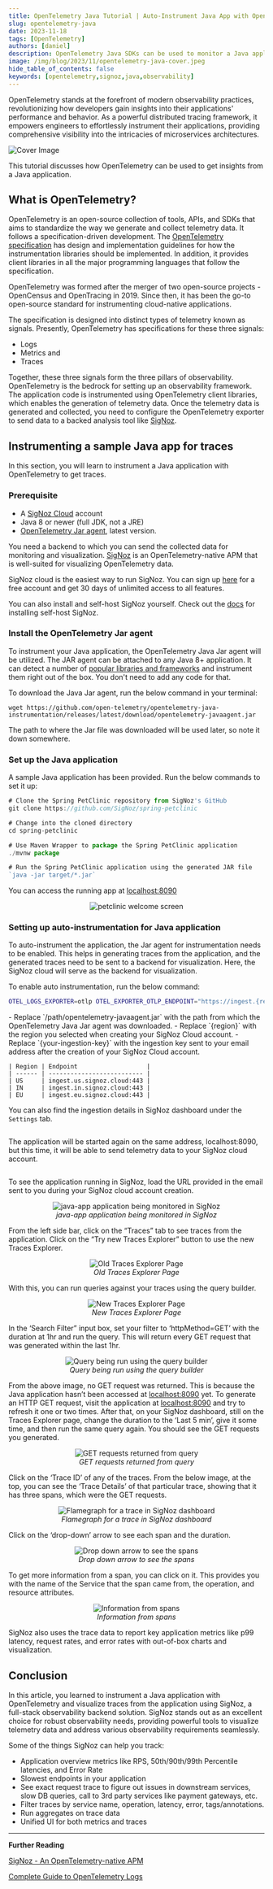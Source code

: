 ```yaml
---
title: OpenTelemetry Java Tutorial | Auto-Instrument Java App with OpenTelemetry
slug: opentelemetry-java
date: 2023-11-18
tags: [OpenTelemetry]
authors: [daniel]
description: OpenTelemetry Java SDKs can be used to monitor a Java application for performance. You can use OpenTelemetry instrumentation libraries to generate traces. OpenTelemetry collector can help you collect JVM metrics...
image: /img/blog/2023/11/opentelemetry-java-cover.jpeg
hide_table_of_contents: false
keywords: [opentelemetry,signoz,java,observability]
---
```


<head>
  <link rel="canonical" href="https://signoz.io/blog/opentelemetry-java/"/>
</head>

OpenTelemetry stands at the forefront of modern observability practices, revolutionizing how developers gain insights into their applications' performance and behavior. As a powerful distributed tracing framework, it empowers engineers to effortlessly instrument their applications, providing comprehensive visibility into the intricacies of microservices architectures.



![Cover Image](/img/blog/2023/11/opentelemetry-java-cover.webp)

This tutorial discusses how OpenTelemetry can be used to get insights from a Java application.

## What is OpenTelemetry?

OpenTelemetry is an open-source collection of tools, APIs, and SDKs that aims to standardize the way we generate and collect telemetry data. It follows a specification-driven development. The <a href = "https://github.com/open-telemetry/opentelemetry-specification" rel="noopener noreferrer nofollow" target="_blank">OpenTelemetry specification</a> has design and implementation guidelines for how the instrumentation libraries should be implemented. In addition, it provides client libraries in all the major programming languages that follow the specification.

OpenTelemetry was formed after the merger of two open-source projects - OpenCensus and OpenTracing in 2019. Since then, it has been the go-to open-source standard for instrumenting cloud-native applications.

The specification is designed into distinct types of telemetry known as signals. Presently, OpenTelemetry has specifications for these three signals:

- Logs
- Metrics and
- Traces

Together, these three signals form the three pillars of observability. OpenTelemetry is the bedrock for setting up an observability framework. The application code is instrumented using OpenTelemetry client libraries, which enables the generation of telemetry data. Once the telemetry data is generated and collected, you need to configure the OpenTelemetry exporter to send data to a backed analysis tool like [SigNoz](https://signoz.io/).

## Instrumenting a sample Java app for traces

In this section, you will learn to instrument a Java application with OpenTelemetry to get traces.

### Prerequisite

- A [SigNoz Cloud](https://signoz.io/teams/) account
- Java 8 or newer (full JDK, not a JRE)
- <a href = "https://github.com/open-telemetry/opentelemetry-java-instrumentation/releases/latest/download/opentelemetry-javaagent.jar" rel="noopener noreferrer nofollow" target="_blank">OpenTelemetry Jar agent</a>, latest version.

You need a backend to which you can send the collected data for monitoring and visualization. [SigNoz](https://signoz.io/) is an OpenTelemetry-native APM that is well-suited for visualizing OpenTelemetry data.

SigNoz cloud is the easiest way to run SigNoz. You can sign up [here](https://signoz.io/teams/) for a free account and get 30 days of unlimited access to all features.

You can also install and self-host SigNoz yourself. Check out the [docs](https://signoz.io/docs/install/) for installing self-host SigNoz.

### Install the OpenTelemetry Jar agent

To instrument your Java application, the OpenTelemetry Java Jar agent will be utilized. The JAR agent can be attached to any Java 8+ application. It can detect a number of <a href = "https://github.com/open-telemetry/opentelemetry-java-instrumentation/blob/main/docs/supported-libraries.md" rel="noopener noreferrer nofollow" target="_blank">popular libraries and frameworks</a> and instrument them right out of the box. You don't need to add any code for that.

To download the Java Jar agent, run the below command in your terminal:

```
wget https://github.com/open-telemetry/opentelemetry-java-instrumentation/releases/latest/download/opentelemetry-javaagent.jar
```

<Admonition>
The path to where the Jar file was downloaded will be used later, so note it down somewhere.
</Admonition>

### Set up the Java application

A sample Java application has been provided. Run the below commands to set it up:

```jsx
# Clone the Spring PetClinic repository from SigNoz's GitHub
git clone https://github.com/SigNoz/spring-petclinic

# Change into the cloned directory
cd spring-petclinic

# Use Maven Wrapper to package the Spring PetClinic application
./mvnw package

# Run the Spring PetClinic application using the generated JAR file
`java -jar target/*.jar`
```

You can access the running app at [localhost:8090](http://localhost:8090)

<figure data-zoomable align='center'>
    <img src="/img/blog/2023/11/petclinic-welcome.webp" alt="petclinic welcome screen"/>
    <figcaption><i></i></figcaption>
</figure>

### Setting up auto-instrumentation for Java application

To auto-instrument the application, the Jar agent for instrumentation needs to be enabled. This helps in generating traces from the application, and the generated traces need to be sent to a backend for visualization. Here, the SigNoz cloud will serve as the backend for visualization.

To enable auto instrumentation, run the below command:

```bash
OTEL_LOGS_EXPORTER=otlp OTEL_EXPORTER_OTLP_ENDPOINT="https://ingest.{region}.signoz.cloud:443" OTEL_EXPORTER_OTLP_HEADERS=signoz-ingestion-key={your-ingestion-key} OTEL_RESOURCE_ATTRIBUTES=service.name=java-app java -javaagent:/path/opentelemetry-javaagent.jar -jar target/*.jar
```

<Admonition>
- Replace `/path/opentelemetry-javaagent.jar` with the path from which the OpenTelemetry Java Jar agent was downloaded.
- Replace `{region}` with the region you selected when creating your SigNoz Cloud account.
- Replace `{your-ingestion-key}` with the ingestion key sent to your email address after the creation of your SigNoz Cloud account.

```
| Region | Endpoint                   |
| ------ | -------------------------- |
| US     | ingest.us.signoz.cloud:443 |
| IN     | ingest.in.signoz.cloud:443 |
| EU     | ingest.eu.signoz.cloud:443 |
```
</Admonition>

You can also find the ingestion details in SigNoz dashboard under the `Settings` tab.

<figure data-zoomable align='center'>
    <img src="/img/blog/2023/11/ingestion-key-details.webp" alt=""/>
    <figcaption><i></i></figcaption>
</figure>

The application will be started again on the same address, localhost:8090, but this time, it will be able to send telemetry data to your SigNoz cloud account.

<figure data-zoomable align='center'>
    <img src="/img/blog/2023/11/java_app_running.webp" alt=""/>
    <figcaption><i></i></figcaption>
</figure>

To see the application running in SigNoz, load the URL provided in the email sent to you during your SigNoz cloud account creation.

<figure data-zoomable align='center'>
    <img src="/img/blog/2023/11/java_service_list.webp" alt="java-app application being monitored in SigNoz"/>
    <figcaption><i>java-app application being monitored in SigNoz</i></figcaption>
</figure>


From the left side bar, click on the “Traces” tab to see traces from the application. Click on the “Try new Traces Explorer” button to use the new Traces Explorer.

<figure data-zoomable align='center'>
    <img src="/img/blog/2023/11/new_trace_explorer_button.webp" alt="Old Traces Explorer Page"/>
    <figcaption><i>Old Traces Explorer Page</i></figcaption>
</figure>


With this, you can run queries against your traces using the query builder.

<figure data-zoomable align='center'>
    <img src="/img/blog/2023/11/new_trace_explorer.webp" alt="New Traces Explorer Page"/>
    <figcaption><i>New Traces Explorer Page</i></figcaption>
</figure>


In the ‘Search Filter” input box, set your filter to ‘httpMethod=GET’ with the duration at 1hr and run the query. This will return every GET request that was generated within the last 1hr.

<figure data-zoomable align='center'>
    <img src="/img/blog/2023/11/query_builder_screen.webp" alt="Query being run using the query builder"/>
    <figcaption><i>Query being run using the query builder</i></figcaption>
</figure>


From the above image, no GET request was returned. This is because the Java application hasn’t been accessed at [localhost:8090](http://localhost:8090) yet. To generate an HTTP GET request, visit the application at [localhost:8090](http://localhost:8090) and try to refresh it one or two times. After that, on your SigNoz dashboard, still on the Traces Explorer page, change the duration to the ‘Last 5 min’, give it some time, and then run the same query again. You should see the GET requests you generated.

<figure data-zoomable align='center'>
    <img src="/img/blog/2023/11/traces_GET_request.webp" alt="GET requests returned from query"/>
    <figcaption><i>GET requests returned from query</i></figcaption>
</figure>


Click on the ‘Trace ID’ of any of the traces. From the below image, at the top, you can see the ‘Trace Details’ of that particular trace, showing that it has three spans, which were the GET requests.

<figure data-zoomable align='center'>
    <img src="/img/blog/2023/11/flamegraph_java_app.webp" alt="Flamegraph for a trace in SigNoz dashboard"/>
    <figcaption><i>Flamegraph for a trace in SigNoz dashboard</i></figcaption>
</figure>


Click on the ‘drop-down’ arrow to see each span and the duration.

<figure data-zoomable align='center'>
    <img src="/img/blog/2023/11/drop_down_more_spans.webp" alt="Drop down arrow to see the spans"/>
    <figcaption><i>Drop down arrow to see the spans</i></figcaption>
</figure>


To get more information from a span, you can click on it. This provides you with the name of the Service that the span came from, the operation, and resource attributes.

<figure data-zoomable align='center'>
    <img src="/img/blog/2023/11/span_info.webp" alt="Information from spans"/>
    <figcaption><i>Information from spans</i></figcaption>
</figure>


SigNoz also uses the trace data to report key application metrics like p99 latency, request rates, and error rates with out-of-box charts and visualization.

## Conclusion

In this article, you learned to instrument a Java application with OpenTelemetry and visualize traces from the application using SigNoz, a full-stack observability backend solution.
SigNoz stands out as an excellent choice for robust observability needs, providing powerful tools to visualize telemetry data and address various observability requirements seamlessly.

Some of the things SigNoz can help you track:

- Application overview metrics like RPS, 50th/90th/99th Percentile latencies, and Error Rate
- Slowest endpoints in your application
- See exact request trace to figure out issues in downstream services, slow DB queries, call to 3rd party services like payment gateways, etc.
- Filter traces by service name, operation, latency, error, tags/annotations.
- Run aggregates on trace data
- Unified UI for both metrics and traces

---

**Further Reading**

[SigNoz - An OpenTelemetry-native APM](https://signoz.io/blog/opentelemetry-apm/)

[Complete Guide to OpenTelemetry Logs](https://signoz.io/blog/opentelemetry-logs/)
